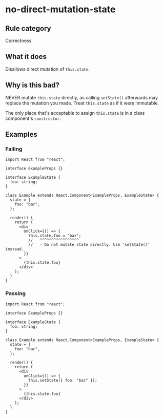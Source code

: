 # no-direct-mutation-state

## Rule category

Correctness.

## What it does

Disallows direct mutation of `this.state`.

## Why is this bad?

NEVER mutate `this.state` directly, as calling `setState()` afterwards may replace the mutation you made. Treat `this.state` as if it were immutable.

The only place that's acceptable to assign `this.state` is in a class component's `constructor`.

## Examples

### Failing

```tsx twoslash
import React from "react";

interface ExampleProps {}

interface ExampleState {
  foo: string;
}

class Example extends React.Component<ExampleProps, ExampleState> {
  state = {
    foo: "bar",
  };

  render() {
    return (
      <div
        onClick={() => {
          this.state.foo = "baz";
          //   ^^^^^^^^^^^^^^^^^
          //   - Do not mutate state directly. Use 'setState()' instead.
        }}
      >
        {this.state.foo}
      </div>
    );
  }
}
```

### Passing

```tsx twoslash
import React from "react";

interface ExampleProps {}

interface ExampleState {
  foo: string;
}

class Example extends React.Component<ExampleProps, ExampleState> {
  state = {
    foo: "bar",
  };

  render() {
    return (
      <div
        onClick={() => {
          this.setState({ foo: "baz" });
        }}
      >
        {this.state.foo}
      </div>
    );
  }
}
```
